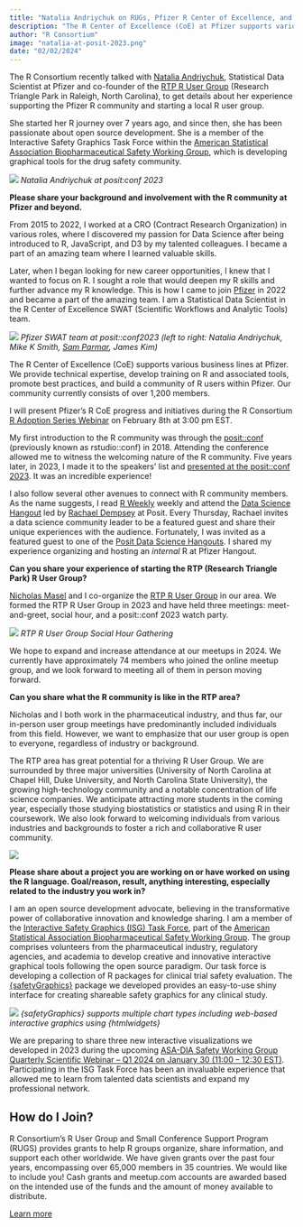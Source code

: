 ```yaml
---
title: "Natalia Andriychuk on RUGs, Pfizer R Center of Excellence, and Open Source Projects: Fostering R Communities Inside and Out"
description: "The R Center of Excellence (CoE) at Pfizer supports various business lines at Pfizer, providing technical expertise, training on R and associated tools, promoting best practices, and building a community of R users within Pfizer. The R community in Pfizer currently consists of over 1,200 members."
author: "R Consortium"
image: "natalia-at-posit-2023.png"
date: "02/02/2024"
---
```


The R Consortium recently talked with [Natalia Andriychuk](https://www.linkedin.com/in/natalia-andriychuk-0209b1ba/), Statistical Data Scientist at Pfizer and co-founder of the [RTP R User Group](https://www.meetup.com/rtp-r-user-group/) (Research Triangle Park in Raleigh, North Carolina), to get details about her experience supporting the Pfizer R community and starting a local R user group. 

She started her R journey over 7 years ago, and since then, she has been passionate about open source development. She is a member of the Interactive Safety Graphics Task Force within the [American Statistical Association Biopharmaceutical Safety Working Group](https://community.amstat.org/biop/workinggroups/safety-home), which is developing graphical tools for the drug safety community. 

![](images/natalia-at-posit-2023.png)
_Natalia Andriychuk at posit:conf 2023_

**Please share your background and involvement with the R community at Pfizer and beyond.**

From 2015 to 2022, I worked at a CRO (Contract Research Organization) in various roles, where I discovered my passion for Data Science after being introduced to R, JavaScript, and D3 by my talented colleagues. I became a part of an amazing team where I learned valuable skills.

Later, when I began looking for new career opportunities, I knew that I wanted to focus on R. I sought a role that would deepen my R skills and further advance my R knowledge. This is how I came to join [Pfizer](https://www.pfizer.com/) in 2022 and became a part of the amazing team. I am a Statistical Data Scientist in the R Center of Excellence SWAT (Scientific Workflows and Analytic Tools) team.

![](images/pfizer-swat-posit-2023.png)
_Pfizer SWAT team at posit::conf2023 (left to right: Natalia Andriychuk, Mike K Smith, [Sam Parmar](https://www.r-consortium.org/blog/2023/11/13/dive-into-r-collaborate-with-the-indy-userr-group-as-a-newsletter-contributor), James Kim)_

The R Center of Excellence (CoE) supports various business lines at Pfizer. We provide technical expertise, develop training on R and associated tools, promote best practices, and build a community of R users within Pfizer. Our community currently consists of over 1,200 members. 

I will present Pfizer’s R CoE progress and initiatives during the R Consortium [R Adoption Series Webinar](https://www.r-consortium.org/webinars) on February 8th at 3:00 pm EST. 

My first introduction to the R community was through the [posit::conf](https://posit.co/conference/) (previously known as rstudio::conf) in 2018. Attending the conference allowed me to witness the welcoming nature of the R community. Five years later, in 2023, I made it to the speakers’ list and [presented at the posit::conf 2023](https://www.youtube.com/watch?v=OvKPTPqflKQRlQA). It was an incredible experience!

I also follow several other avenues to connect with R community members. As the name suggests, I read [R Weekly](https://rweekly.org/) weekly and attend the [Data Science Hangout](https://posit.co/data-science-hangout/) led by [Rachael Dempsey](https://www.linkedin.com/search/results/all/?fetchDeterministicClustersOnly=true&heroEntityKey=urn%3Ali%3Afsd_profile%3AACoAAAadYdgBJUxkekNf4vIA9ZSbwU207G8aVxw&keywords=rachael%20dempsey&origin=RICH_QUERY_SUGGESTION&position=0&searchId=bfbaff7c-0b3f-48c0-8512-726bc2e316e9&sid=%3A%3As&spellCorrectionEnabled=false) at Posit. Every Thursday, Rachael invites a data science community leader to be a featured guest and share their unique experiences with the audience. Fortunately, I was invited as a featured guest to one of the [Posit Data Science Hangouts](https://www.youtube.com/watch?v=XpNwVWvRlQA). I shared my experience organizing and hosting an _internal_ R at Pfizer Hangout. 

**Can you share your experience of starting the RTP (Research Triangle Park) R User Group?**

[Nicholas Masel](https://www.linkedin.com/in/nicholasmasel/) and I co-organize the [RTP R User Group](https://www.meetup.com/rtp-r-user-group/) in our area. We formed the RTP R User Group in 2023 and have held three meetings‌: meet-and-greet, social hour, and a posit::conf 2023 watch party. 

![](images/rtp-user-group.jpg)
_RTP R User Group Social Hour Gathering_

We hope to expand and increase attendance at our meetups in 2024. We currently have approximately 74 members who joined the online meetup group, and we look forward to meeting all of them in person moving forward. 

**Can you share what the R community is like in the RTP area? **

Nicholas and I both work in the pharmaceutical industry, and thus far, our in-person user group meetings have predominantly included individuals from this field. However, we want to emphasize that our user group is open to everyone, regardless of industry or background. 

The RTP area has great potential for a thriving R User Group. We are surrounded by three major universities (University of North Carolina at Chapel Hill, Duke University, and North Carolina State University), the growing high-technology community and a notable concentration of life science companies. We anticipate attracting more students in the coming year, especially those studying biostatistics or statistics and using R in their coursework. We also look forward to welcoming individuals from various industries and backgrounds to foster a rich and collaborative R user community.

![](images/rtp-user-group2.jpg)

**Please share about a project you are working on or have worked on using the R language. Goal/reason, result, anything interesting, especially related to the industry you work in?**

I am an open source development advocate, believing in the transformative power of collaborative innovation and knowledge sharing. I am a member of the [Interactive Safety Graphics (ISG) Task Force](https://safetygraphics.github.io/), part of the [American Statistical Association Biopharmaceutical Safety Working Group](https://community.amstat.org/biop/workinggroups/safety-home). The group comprises volunteers from the pharmaceutical industry, regulatory agencies, and academia to develop creative and innovative interactive graphical tools following the open source paradigm. Our task force is developing a collection of R packages for clinical trial safety evaluation. The [{safetyGraphics}](https://github.com/SafetyGraphics/SafetyGraphics/wiki/Intro) package we developed provides an easy-to-use shiny interface for creating shareable safety graphics for any clinical study. 

![](images/safetygraphics-r-project.png)
_{safetyGraphics} supports multiple chart types including web-based interactive graphics using {htmlwidgets}_

We are preparing to share three new interactive visualizations we developed in 2023 during the upcoming [ASA-DIA Safety Working Group Quarterly Scientific Webinar – Q1 2024 on January 30 (11:00 – 12:30 EST)](https://www.linkedin.com/posts/wei-michelle-zhang-47119356_quarterly-scientific-webinar-q1-2024-activity-7150818020167221249-6Ahv?utm_source=share&utm_medium=member_desktop). Participating in the ISG Task Force has been an invaluable experience that allowed me to learn from talented data scientists and expand my professional network. 

## How do I Join?

R Consortium’s R User Group and Small Conference Support Program (RUGS) provides grants to help R groups organize, share information, and support each other worldwide. We have given grants over the past four years, encompassing over 65,000 members in 35 countries. We would like to include you! Cash grants and meetup.com accounts are awarded based on the intended use of the funds and the amount of money available to distribute.

[Learn more](../../all-projects/rugsprogram.qmd)